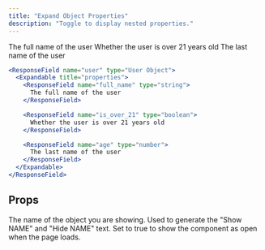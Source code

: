 ```yaml
---
title: "Expand Object Properties"
description: "Toggle to display nested properties."
---
```


<ResponseField name="user" type="User Object">
  <Expandable title="properties">

<ResponseField name="full_name" type="string">
  The full name of the user
</ResponseField>

<ResponseField name="is_over_21" type="boolean">
  Whether the user is over 21 years old
</ResponseField>

<ResponseField name="age" type="number">
  The last name of the user
</ResponseField>

  </Expandable>
</ResponseField>

<RequestExample>

```jsx Expandable Example
<ResponseField name="user" type="User Object">
  <Expandable title="properties">
    <ResponseField name="full_name" type="string">
      The full name of the user
    </ResponseField>

    <ResponseField name="is_over_21" type="boolean">
      Whether the user is over 21 years old
    </ResponseField>

    <ResponseField name="age" type="number">
      The last name of the user
    </ResponseField>
  </Expandable>
</ResponseField>
```

</RequestExample>

## Props

<ResponseField name="name" type="string" required>
  The name of the object you are showing. Used to generate the "Show NAME" and
  "Hide NAME" text.
</ResponseField>

<ResponseField name="defaultOpen" type="boolean" default="false">
  Set to true to show the component as open when the page loads.
</ResponseField>
